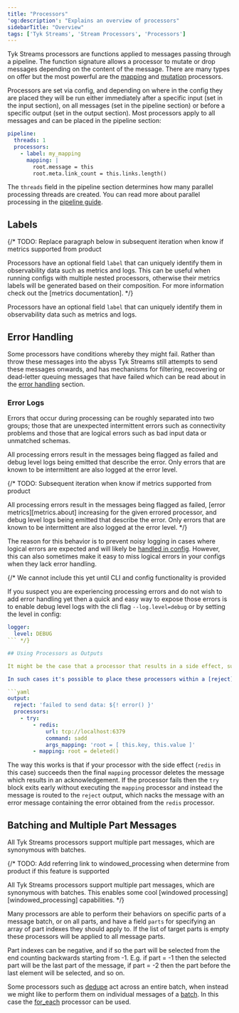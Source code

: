 ```yaml
---
title: "Processors"
'og:description': "Explains an overview of processors"
sidebarTitle: "Overview"
tags: ['Tyk Streams', 'Stream Processors', 'Processors']
---
```


Tyk Streams processors are functions applied to messages passing through a pipeline. The function signature allows a processor to mutate or drop messages depending on the content of the message. There are many types on offer but the most powerful are the [mapping](/product-stack/tyk-streaming/configuration/processors/mapping) and [mutation](/product-stack/tyk-streaming/configuration/processors/mutation) processors.

Processors are set via config, and depending on where in the config they are placed they will be run either immediately after a specific input (set in the input section), on all messages (set in the pipeline section) or before a specific output (set in the output section). Most processors apply to all messages and can be placed in the pipeline section:

```yaml
pipeline:
  threads: 1
  processors:
    - label: my_mapping
      mapping: |
        root.message = this
        root.meta.link_count = this.links.length()
```

The `threads` field in the pipeline section determines how many parallel processing threads are created. You can read more about parallel processing in the [pipeline guide](/product-stack/tyk-streaming/configuration/common-configuration/processing-pipelines).

## Labels

{/* TODO: Replace paragraph below in subsequent iteration when know if metrics supported from product

Processors have an optional field `label` that can uniquely identify them in observability data such as metrics and logs. This can be useful when running configs with multiple nested processors, otherwise their metrics labels will be generated based on their composition. For more information check out the [metrics documentation]. */}

Processors have an optional field `label` that can uniquely identify them in observability data such as metrics and logs.

## Error Handling

Some processors have conditions whereby they might fail. Rather than throw these messages into the abyss Tyk Streams still attempts to send these messages onwards, and has mechanisms for filtering, recovering or dead-letter queuing messages that have failed which can be read about in the [error handling](/product-stack/tyk-streaming/configuration/common-configuration/error-handling) section.

### Error Logs

Errors that occur during processing can be roughly separated into two groups; those that are unexpected intermittent errors such as connectivity problems and those that are logical errors such as bad input data or unmatched schemas.

All processing errors result in the messages being flagged as failed and debug level logs being emitted that describe the error. Only errors that are known to be intermittent are also logged at the error level.

{/* TODO: Subsequent iteration when know if metrics supported from product

All processing errors result in the messages being flagged as failed, [error metrics][metrics.about] increasing for the given errored processor, and debug level logs being emitted that describe the error. Only errors that are known to be intermittent are also logged at the error level. */}

The reason for this behavior is to prevent noisy logging in cases where logical errors are expected and will likely be [handled in config](/product-stack/tyk-streaming/configuration/common-configuration/error-handling). However, this can also sometimes make it easy to miss logical errors in your configs when they lack error handling. 

{/* We cannot include this yet until CLI and config functionality is provided

If you suspect you are experiencing processing errors and do not wish to add error handling yet then a quick and easy way to expose those errors is to enable debug level logs with the cli flag `--log.level=debug` or by setting the level in config:

```yaml
logger:
  level: DEBUG
``` */}

## Using Processors as Outputs

It might be the case that a processor that results in a side effect, such as the [redis](/product-stack/tyk-streaming/configuration/processors/redis) processor, is the only side effect of a pipeline, and therefore could be considered the output.

In such cases it's possible to place these processors within a [reject](/product-stack/tyk-streaming/configuration/outputs/reject) output so that they behave the same as regular outputs, where success results in dropping the message with an acknowledgement and failure results in a nack (or retry):

```yaml
output:
  reject: 'failed to send data: ${! error() }'
  processors:
    - try:
        - redis:
            url: tcp://localhost:6379
            command: sadd
            args_mapping: 'root = [ this.key, this.value ]'
        - mapping: root = deleted()
```

The way this works is that if your processor with the side effect (`redis` in this case) succeeds then the final `mapping` processor deletes the message which results in an acknowledgement. If the processor fails then the `try` block exits early without executing the `mapping` processor and instead the message is routed to the `reject` output, which nacks the message with an error message containing the error obtained from the `redis` processor.

## Batching and Multiple Part Messages

All Tyk Streams processors support multiple part messages, which are synonymous with batches.

{/* TODO: Add referring link to windowed_processing when determine from product if this feature is supported 

All Tyk Streams processors support multiple part messages, which are synonymous with batches. This enables some cool [windowed processing][windowed_processing] capabilities. */}

Many processors are able to perform their behaviors on specific parts of a message batch, or on all parts, and have a field `parts` for specifying an array of part indexes they should apply to. If the list of target parts is empty these processors will be applied to all message parts.

Part indexes can be negative, and if so the part will be selected from the end counting backwards starting from -1. E.g. if part = -1 then the selected part will be the last part of the message, if part = -2 then the part before the last element will be selected, and so on.

Some processors such as [dedupe](/product-stack/tyk-streaming/configuration/processors/dedupe) act across an entire batch, when instead we might like to perform them on individual messages of a [batch](/product-stack/tyk-streaming/configuration/common-configuration/batching). In this case the [for_each](/product-stack/tyk-streaming/configuration/processors/for-each) processor can be used.
